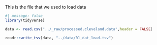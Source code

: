 This is the file that we used to load data

```r
#| message: false
library(tidyverse)

```

```r
data <- read.csv("../_raw/processed.cleveland.data",header = FALSE)
```

```r
readr::write_tsv(data, "../data/01_dat_load.tsv")
```
